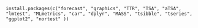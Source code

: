 ```{}
install.packages(c("forecast", "graphics", "TTR", "TSA", "aTSA", "lmtest", "MLmetrics", "car", "dplyr", "MASS", "tsibble", "tseries", "ggplot2", "nortest" ))
```